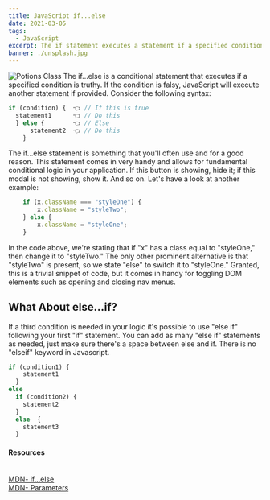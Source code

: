 ```yaml
---
title: JavaScript if...else
date: 2021-03-05
tags:
  - JavaScript
excerpt: The if statement executes a statement if a specified condition is truthy. If the condition is falsy, another statement can be executed.
banner: ./unsplash.jpg
---
```




![Potions Class](./unsplash.jpg)
The if...else is a conditional statement that executes if a specified condition is truthy. If the condition is falsy, JavaScript will execute another statement if provided. Consider the following syntax:

```javascript
if (condition) {  👈 // If this is true
  statement1      👈 // Do this
  } else {        👈 // Else
      statement2  👈 // Do this
    }
```

The if...else statement is something that you'll often use and for a good reason. This statement comes in very handy and allows for fundamental conditional logic in your application. If this button is showing, hide it; if this modal is not showing, show it. And so on. Let's have a look at another example:

```javascript
    if (x.className === "styleOne") {
        x.className = "styleTwo";
    } else {
        x.className = "styleOne";
    }
```

In the code above, we're stating that if "x" has a class equal to "styleOne," then change it to "styleTwo." The only other prominent alternative is that "styleTwo" is present, so we state "else" to switch it to "styleOne." Granted, this is a trivial snippet of code, but it comes in handy for toggling DOM elements such as opening and closing nav menus.

## What About else...if?

If a third condition is needed in your logic it's possible to use "else if" following your first "if" statement. You can add as many "else if" statements as needed, just make sure there's a space between else and if. There is no "elseif" keyword in Javascript.

```javascript
if (condition1) { 
    statement1
  }
else
  if (condition2) {
    statement2
  }
  else  {
    statement3
  }  
```

<Card>
<h4>Resources</h4>
<br />
<a className="footnote" href="https://developer.mozilla.org/en-US/docs/Web/JavaScript/Reference/Statements/if...else">MDN- if...else</a><br />
<a className="footnote" href="https://developer.mozilla.org/en-US/docs/Glossary/Parameter">MDN- Parameters</a><br />

</Card>